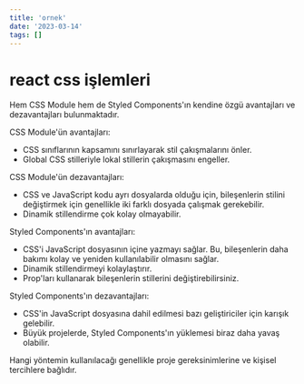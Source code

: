 ```yaml
---
title: 'ornek'
date: '2023-03-14'
tags: []
---
```


# react css işlemleri

Hem CSS Module hem de Styled Components'ın kendine özgü avantajları ve dezavantajları bulunmaktadır.

CSS Module'ün avantajları:

- CSS sınıflarının kapsamını sınırlayarak stil çakışmalarını önler.
- Global CSS stilleriyle lokal stillerin çakışmasını engeller.

CSS Module'ün dezavantajları:

- CSS ve JavaScript kodu ayrı dosyalarda olduğu için, bileşenlerin stilini değiştirmek için genellikle iki farklı dosyada çalışmak gerekebilir.
- Dinamik stillendirme çok kolay olmayabilir.

Styled Components'ın avantajları:

- CSS'i JavaScript dosyasının içine yazmayı sağlar. Bu, bileşenlerin daha bakımı kolay ve yeniden kullanılabilir olmasını sağlar.
- Dinamik stillendirmeyi kolaylaştırır.
- Prop'ları kullanarak bileşenlerin stillerini değiştirebilirsiniz.

Styled Components'ın dezavantajları:

- CSS'in JavaScript dosyasına dahil edilmesi bazı geliştiriciler için karışık gelebilir.
- Büyük projelerde, Styled Components'ın yüklemesi biraz daha yavaş olabilir.

Hangi yöntemin kullanılacağı genellikle proje gereksinimlerine ve kişisel tercihlere bağlıdır.